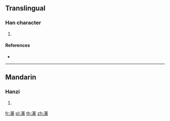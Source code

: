 {{character info/new}}
==Translingual==

===Han character===
{{Han char|rn=85|rad=水|as=14|sn=17|four=34194|canj=ETCF}}

# {{defn|Han|sort=水14}}

====References====
* {{Han ref|kx=0655.330|dkj=18494|hdz=31766.010|uh=6FDD|ud=28637|bh=ED59|bd=60761}}

----

==Mandarin==

===Hanzi===
{{cmn-hanzi|pin=[[qí]] ([[qi2]])|wg=ch'i<sup>2</sup>}}

# {{defn|lang=cmn|sort=水14}}

[[fr:濝]]
[[pl:濝]]
[[th:濝]]
[[zh:濝]]